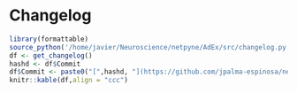 # Changelog

```r
library(formattable)
source_python('/home/javier/Neuroscience/netpyne/AdEx/src/changelog.py')
df <- get_changelog()
hashd <- df$Commit
df$Commit <- paste0("[",hashd, "](https://github.com/jpalma-espinosa/netpyne/commit/",hashd,")")
knitr::kable(df,align = "ccc")
```



